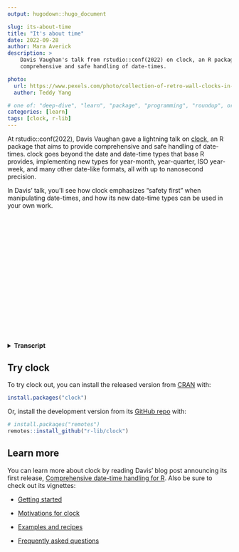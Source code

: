 ```yaml
---
output: hugodown::hugo_document

slug: its-about-time
title: "It's about time"
date: 2022-09-28
author: Mara Averick
description: >
    Davis Vaughan's talk from rstudio::conf(2022) on clock, an R package that aims to provide
    comprehensive and safe handling of date-times.

photo:
  url: https://www.pexels.com/photo/collection-of-retro-wall-clocks-in-antique-store-2168241/
  author: Teddy Yang

# one of: "deep-dive", "learn", "package", "programming", "roundup", or "other"
categories: [learn] 
tags: [clock, r-lib]
---
```


<!--
TODO:
* [x] Look over / edit the post's title in the yaml
* [x] Edit (or delete) the description; note this appears in the Twitter card
* [x] Pick category and tags (see existing with `hugodown::tidy_show_meta()`)
* [x] Find photo & update yaml metadata
* [x] Create `thumbnail-sq.jpg`; height and width should be equal
* [x] Create `thumbnail-wd.jpg`; width should be >5x height
* [x] `hugodown::use_tidy_thumbnails()`
* [ ] Add intro sentence, e.g. the standard tagline for the package
* [ ] `usethis::use_tidy_thanks()`
-->

At rstudio::conf(2022), Davis Vaughan gave a lightning talk on [clock](https://clock.r-lib.org/), an R package that aims to provide comprehensive and safe handling of date-times. clock goes beyond the date and date-time types that base R provides, implementing new types for year-month, year-quarter, ISO year-week, and many other date-like formats, all with up to nanosecond precision.

In Davis' talk, you'll see how clock emphasizes "safety first" when manipulating date-times, and how its new date-time types can be used in your own work.

<script src="https://fast.wistia.com/embed/medias/pzuyostdz8.jsonp" async></script><script src="https://fast.wistia.com/assets/external/E-v1.js" async></script><div class="wistia_responsive_padding" style="padding:56.25% 0 0 0;position:relative;"><div class="wistia_responsive_wrapper" style="height:100%;left:0;position:absolute;top:0;width:100%;"><div class="wistia_embed wistia_async_pzuyostdz8 videoFoam=true" style="height:100%;position:relative;width:100%"><div class="wistia_swatch" style="height:100%;left:0;opacity:0;overflow:hidden;position:absolute;top:0;transition:opacity 200ms;width:100%;"><img src="https://fast.wistia.com/embed/medias/pzuyostdz8/swatch" style="filter:blur(5px);height:100%;object-fit:contain;width:100%;" alt="" aria-hidden="true" onload="this.parentNode.style.opacity=1;" /></div></div></div></div>


<details>
<summary><strong>Transcript</strong></summary>
I am here to talk about time, which is obviously everyone's favorite subject.
In particular, I'm actually here to talk about a package called clock.

So, clock is a date time manipulation library kind of in the same way that lubridate is a date time manipulation library.
It does things you might expect add dates, subtract dates, format and parse them.
All kinds of other manipulation.
If you get anything out of this talk, it's really that clock is not here to replace lubridate in any way.
The only idea would be that in the end clock might be a back end for lubridate in the same way that dtplyr or dbplyr are different types of back ends for dplyr.
And I'm not even going to spend the rest of this talk talking about features that overlap with lubridate.

Instead, I want to talk about things that are pretty unique to clock.
One of those is safety.
And one of those is calendars.

Because I only have 5 minutes, I'm going to do that with one date, January 30th of this year.
Safety is built into clock from the ground up to hopefully avoid issues like this, time zone issues, invalid date issues, things that are pretty common when you're working with time series and just drive you up the wall.

So let's jump into safety.
Here's a timeline.
This is January 30th, our date in question marked in blue on our timeline.
It continues through to February.
On the next line, you'll see this gap between February and March because February only has 28 days, but January had 31, so it doesn't necessarily map 1 to 1.
If I were to ask you this seemingly innocuous question.
Please add one month to this date.
What would you get? 

Well, if we were to ask lubridate, it gives you a somewhat reasonable answer of NA.
There is nothing that maps 1 to 1 from January 30th to something in February, maybe.
And there's nothing particularly wrong with this except for the fact that it's not the most useful answer.
Generally, you'll be running this code and it happens silently.
And then five steps downstream.
All of a sudden, you discover there's some NAs here.
Like, I didn't have those to begin with.
Where did those come from? And you have to backtrack up through your calculations and figure out why they appeared.

If you were to ask clock this question with add months, it actually gives you an error in this special case by default.
It says, whoa, hold up.
There's something wrong here.
Go look at location 1.
If you had a vector, it might be location five, seven, whatever.
And check out the invalid argument to learn more about this case.
You go and you look at the documentation and you come out with the idea that maybe I could set this thing called invalid equals previous.
That allows you to say, give me the previous valid date when I have this kind of problem.
That's the end of February.
I think that's a pretty reasonable result in this case.
But you also might want to say, depending on your specific problem, invalid equals next to map forward to the beginning of March instead.
If you actually do like that lubridate behavior, that's fine.
You can say invalid equals NA any time that occurs, you'll get an NA instead.
So that's about safety.

Let's talk about calendars.
Calendars are just the idea of a way to represent a unique point in time.
With our date in question, we could use a calendar called year month day to represent this date using three components the year, the month, and the day of the month.
But this isn't the only way you could represent this date.
You could also use the year and the day of the year, or you could use one of these many other calendar types that are built into clock.

If your finance person, you might be particularly interested in year quarter day, which uses a true fiscal year to represent your date.
These are really nice because they're all convertible to each other.
You can work with any particular calendar type and say you need to get the quarter out.
You convert to year quarter day, you do manipulation over there, you convert back.
It's obviously convertible with the date in POSIXct as well, since those are the date time types that you're most likely to start out with.

The other really neat thing that I find really fun about these calendar types is that they have what's known as variable precision.
These are all day precision calendar types at this point, but we could narrow that down to month precision as needed.
And you've got a built-in year month type in clock.
Similarly, you could have a built-in year quarter type.
You can actually go the other way, too.
You can widen it out all the way to nanoseconds if you need it.

The last thing I'll say is that clock is completely compatible with some of the other packages you might be familiar with that I've created called slider and IVs.
Slider is one for rolling averages, so you can use clock types as the index to say, give me a rolling average.
looking back four or five quarters IVs is a relatively new package.
You might not have heard of this one yet, but it deals with date ranges and you can use clock types as the components of those ranges.

So to sum up, lubridate is not going anywhere.
Don't worry, but please try clock for enhanced safety in these powerful new types.
Thank you.
</details>


## Try clock

To try clock out, you can install the released version from [CRAN](https://cran.r-project.org/) with:

```r
install.packages("clock")
```

Or, install the development version from its [GitHub repo](https://github.com/r-lib/clock) with:

```r
# install.packages("remotes")
remotes::install_github("r-lib/clock")
```

## Learn more

You can learn more about clock by reading Davis' blog post announcing its first release, [Comprehensive date-time handling for R](https://www.tidyverse.org/blog/2021/03/clock-0-1-0/). Also be sure to check out its vignettes:

* [Getting started](https://clock.r-lib.org/articles/clock.html)

* [Motivations for clock](https://clock.r-lib.org/articles/articles/motivations.html)

* [Examples and recipes](https://clock.r-lib.org/articles/recipes.html)

* [Frequently asked questions](https://clock.r-lib.org/articles/faq.html)

